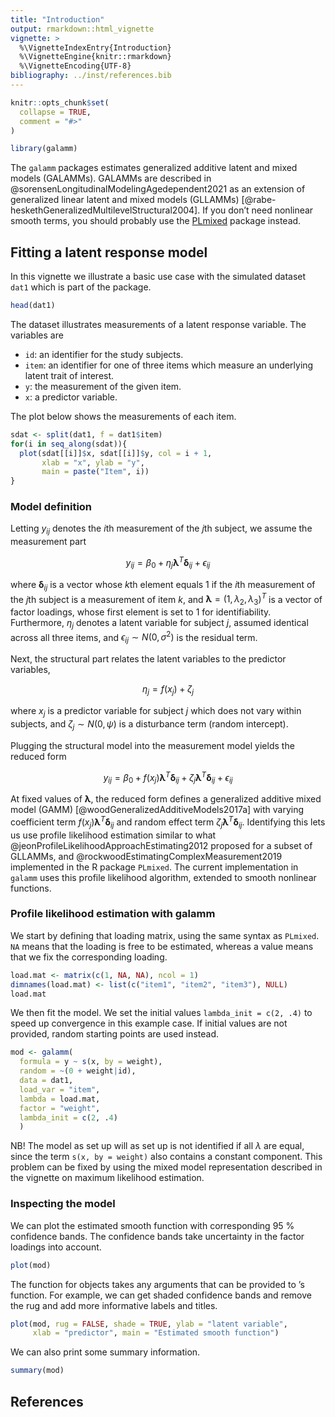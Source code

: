 ```yaml
---
title: "Introduction"
output: rmarkdown::html_vignette
vignette: >
  %\VignetteIndexEntry{Introduction}
  %\VignetteEngine{knitr::rmarkdown}
  %\VignetteEncoding{UTF-8}
bibliography: ../inst/references.bib
---
```


```r
knitr::opts_chunk$set(
  collapse = TRUE,
  comment = "#>"
)
```

```r
library(galamm)
```

The `galamm` packages estimates generalized additive latent and mixed models (GALAMMs). GALAMMs are described in @sorensenLongitudinalModelingAgedependent2021 as an extension of generalized linear latent and mixed models (GLLAMMs) [@rabe-heskethGeneralizedMultilevelStructural2004]. If you don't need nonlinear smooth terms, you should probably use the [PLmixed](https://cran.r-project.org/package=PLmixed) package instead.

## Fitting a latent response model

In this vignette we illustrate a basic use case with the simulated dataset `dat1` which is part of the package.

```r
head(dat1)
```

The dataset illustrates measurements of a latent response variable. The variables are

- `id`: an identifier for the study subjects.
- `item`: an identifier for one of three items which measure an underlying latent trait of interest.
- `y`: the measurement of the given item.
- `x`: a predictor variable.

The plot below shows the measurements of each item.

```r
sdat <- split(dat1, f = dat1$item)
for(i in seq_along(sdat)){
  plot(sdat[[i]]$x, sdat[[i]]$y, col = i + 1,
       xlab = "x", ylab = "y", 
       main = paste("Item", i))
}
```



### Model definition

Letting $y_{ij}$ denotes the $i$th measurement of the $j$th subject, we assume the measurement part

$$y_{ij} = \beta_{0} + \eta_{j} \boldsymbol{\lambda}^{T} \boldsymbol{\delta}_{ij}  + \epsilon_{ij}$$

where $\boldsymbol{\delta}_{ij}$ is a vector whose $k$th element equals 1 if the $i$th measurement of the $j$th subject is a measurement of item $k$, and $\boldsymbol{\lambda} = (1, \lambda_{2}, \lambda_{3})^{T}$ is a vector of factor loadings, whose first element is set to 1 for identifiability. Furthermore, $\eta_{j}$ denotes a latent variable for subject $j$, assumed identical across all three items, and $\epsilon_{ij} \sim N(0, \sigma^{2})$ is the residual term.

Next, the structural part relates the latent variables to the predictor variables,

$$\eta_{j} = f(x_{j}) + \zeta_{j}$$

where $x_{j}$ is a predictor variable for subject $j$ which does not vary within subjects, and $\zeta_{j} \sim N(0, \psi)$ is a disturbance term (random intercept).

Plugging the structural model into the measurement model yields the reduced form

$$y_{ij} = \beta_{0} + f(x_{j}) \boldsymbol{\lambda}^{T} \boldsymbol{\delta}_{ij} + \zeta_{j} \boldsymbol{\lambda}^{T} \boldsymbol{\delta}_{ij}  + \epsilon_{ij}$$

At fixed values of $\boldsymbol{\lambda}$, the reduced form defines a generalized additive mixed model (GAMM) [@woodGeneralizedAdditiveModels2017a] with varying coefficient term $f(x_{j}) \boldsymbol{\lambda}^{T} \boldsymbol{\delta}_{ij}$ and random effect term $\zeta_{j} \boldsymbol{\lambda}^{T} \boldsymbol{\delta}_{ij}$. Identifying this lets us use profile likelihood estimation similar to what @jeonProfileLikelihoodApproachEstimating2012 proposed for a subset of GLLAMMs, and @rockwoodEstimatingComplexMeasurement2019 implemented in the R package `PLmixed`. The current implementation in `galamm` uses this profile likelihood algorithm, extended to smooth nonlinear functions.

### Profile likelihood estimation with galamm

We start by defining that loading matrix, using the same syntax as `PLmixed`. `NA` means that the loading is free to be estimated, whereas a value means that we fix the corresponding loading.

```r
load.mat <- matrix(c(1, NA, NA), ncol = 1)
dimnames(load.mat) <- list(c("item1", "item2", "item3"), NULL)
load.mat
```

We then fit the model. We set the initial values `lambda_init = c(2, .4)` to speed up convergence in this example case. If initial values are not provided, random starting points are used instead.

```r
mod <- galamm(
  formula = y ~ s(x, by = weight),
  random = ~(0 + weight|id),
  data = dat1,
  load_var = "item",
  lambda = load.mat,
  factor = "weight",
  lambda_init = c(2, .4)
  )
```


NB! The model as set up will as set up is not identified if all $\lambda$ are equal, since the term `s(x, by = weight)` also contains a constant component. This problem can be fixed by using the mixed model representation described in the vignette on maximum likelihood estimation.

### Inspecting the model

We can plot the estimated smooth function with corresponding 95 % confidence bands. The confidence bands take uncertainty in the factor loadings into account.


```r
plot(mod)
```

The \verb!plot! function for \verb!galamm! objects takes any arguments that can be provided to \verb!mgcv!'s \verb!plot! function. For example, we can get shaded confidence bands and remove the rug and add more informative labels and titles.

```r
plot(mod, rug = FALSE, shade = TRUE, ylab = "latent variable", 
     xlab = "predictor", main = "Estimated smooth function")
```

We can also print some summary information.

```r
summary(mod)
```



## References
